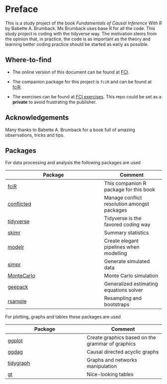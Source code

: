 # Preface {.unnumbered}

This is a study project of the book *Fundamentals of Causal Inference With R* by Babette A. Brumback. Ms Brumback uses base R for all the code. This study project is coding with the tidyverse way. The motivation stems from the opinion that, in practice, the code is as important as the theory and learning better coding practice should be started as early as possible.

## Where-to-find

-   The online version of this document can be found at [FCI](https://github.com/FrankLef/fci2020).

-   The companion package for this project is `fciR` and can be found at [fciR](https://github.com/FrankLef/fciR).

-   The exercises can be found at [FCI exercises](https://github.com/FrankLef/fci2020). This repo could be set as a **private** to avoid frustrating the publisher.

## Acknowledgements

Many thanks to Babette A. Brumback for a book full of amazing observations, tricks and tips.

## Packages

For data processing and analysis the following packages are used

| Package                                                               | Comment                                     |
|-----------------------------------------------------------------------|---------------------------------------------|
| [fciR](https://github.com/FrankLef/fciR)                              | This companion R package for this book      |
| [conflicted](https://conflicted.r-lib.org)                            | Manage conflict resolution amongst packages |
| [tidyverse](https://www.tidyverse.org)                                | Tidyverse is the favored coding way         |
| [skimr](https://docs.ropensci.org/skimr/)                             | Summary statistics                          |
| [modelr](https://modelr.tidyverse.org)                                | Create elegant pipelines when modelling     |
| [simpr](https://statisfactions.github.io/simpr/)                      | Generate simulated data                     |
| [MonteCarlo](https://github.com/FunWithR/MonteCarlo)                  | Monte Carlo simulation                      |
| [geepack](https://cran.r-project.org/web/packages/geepack/index.html) | Generalized estimating equations solver     |
| [rsample](https://rsample.tidymodels.org)                             | Resampling and bootstraps                   |

For plotting, graphs and tables these packages are used

| Package                                           | Comment                                          |
|---------------------------------------------------|--------------------------------------------------|
| [ggplot](https://ggplot2.tidyverse.org)           | Create graphics based on the grammar of graphics |
| [ggdag](https://github.com/r-causal/ggdag)        | Causal directed acyclic graphs                   |
| [tidygraph](https://tidygraph.data-imaginist.com) | Graphs and networks manipulation                 |
| [gt](https://gt.rstudio.com)                      | Nice-looking tables                              |
